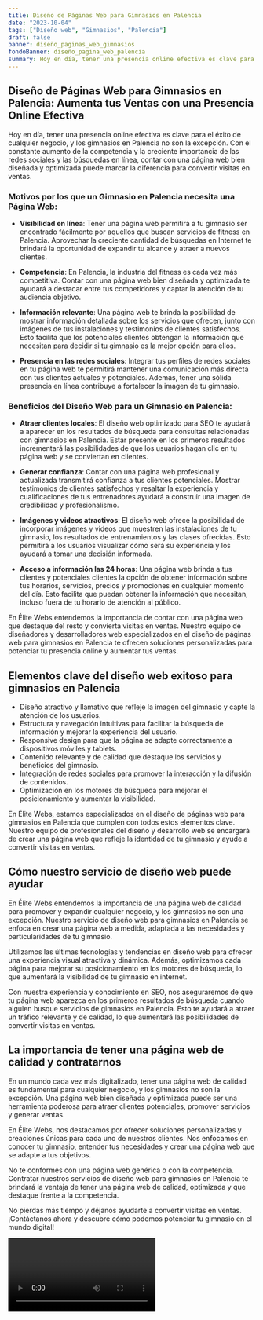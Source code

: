 ```yaml
---
title: Diseño de Páginas Web para Gimnasios en Palencia
date: "2023-10-04"
tags: ["Diseño web", "Gimnasios", "Palencia"]
draft: false
banner: diseño_paginas_web_gimnasios
fondoBanner: diseño_pagina_web_palencia
summary: Hoy en día, tener una presencia online efectiva es clave para el éxito de cualquier negocio, y los gimnasios en Palencia no son la excepción. Con el constante aumento de la competencia y la creciente importancia de las redes sociales y las búsquedas en línea, contar con una página web bien diseñada y optimizada puede marcar la diferencia para convertir visitas en ventas.
---
```



## **Diseño de Páginas Web para Gimnasios en Palencia: Aumenta tus Ventas con una Presencia Online Efectiva**

Hoy en día, tener una presencia online efectiva es clave para el éxito de cualquier negocio, y los gimnasios en Palencia no son la excepción. Con el constante aumento de la competencia y la creciente importancia de las redes sociales y las búsquedas en línea, contar con una página web bien diseñada y optimizada puede marcar la diferencia para convertir visitas en ventas.

### **Motivos por los que un Gimnasio en Palencia necesita una Página Web:**

- **Visibilidad en línea**: Tener una página web permitirá a tu gimnasio ser encontrado fácilmente por aquellos que buscan servicios de fitness en Palencia. Aprovechar la creciente cantidad de búsquedas en Internet te brindará la oportunidad de expandir tu alcance y atraer a nuevos clientes.

- **Competencia**: En Palencia, la industria del fitness es cada vez más competitiva. Contar con una página web bien diseñada y optimizada te ayudará a destacar entre tus competidores y captar la atención de tu audiencia objetivo.

- **Información relevante**: Una página web te brinda la posibilidad de mostrar información detallada sobre los servicios que ofrecen, junto con imágenes de tus instalaciones y testimonios de clientes satisfechos. Esto facilita que los potenciales clientes obtengan la información que necesitan para decidir si tu gimnasio es la mejor opción para ellos.

- **Presencia en las redes sociales**: Integrar tus perfiles de redes sociales en tu página web te permitirá mantener una comunicación más directa con tus clientes actuales y potenciales. Además, tener una sólida presencia en línea contribuye a fortalecer la imagen de tu gimnasio.

### **Beneficios del Diseño Web para un Gimnasio en Palencia:**

- **Atraer clientes locales**: El diseño web optimizado para SEO te ayudará a aparecer en los resultados de búsqueda para consultas relacionadas con gimnasios en Palencia. Estar presente en los primeros resultados incrementará las posibilidades de que los usuarios hagan clic en tu página web y se conviertan en clientes.

- **Generar confianza**: Contar con una página web profesional y actualizada transmitirá confianza a tus clientes potenciales. Mostrar testimonios de clientes satisfechos y resaltar la experiencia y cualificaciones de tus entrenadores ayudará a construir una imagen de credibilidad y profesionalismo.

- **Imágenes y videos atractivos**: El diseño web ofrece la posibilidad de incorporar imágenes y videos que muestren las instalaciones de tu gimnasio, los resultados de entrenamientos y las clases ofrecidas. Esto permitirá a los usuarios visualizar cómo será su experiencia y los ayudará a tomar una decisión informada.

- **Acceso a información las 24 horas**: Una página web brinda a tus clientes y potenciales clientes la opción de obtener información sobre tus horarios, servicios, precios y promociones en cualquier momento del día. Esto facilita que puedan obtener la información que necesitan, incluso fuera de tu horario de atención al público.

En Élite Webs entendemos la importancia de contar con una página web que destaque del resto y convierta visitas en ventas. Nuestro equipo de diseñadores y desarrolladores web especializados en el diseño de páginas web para gimnasios en Palencia te ofrecen soluciones personalizadas para potenciar tu presencia online y aumentar tus ventas.

<GifSeo />

<Cta />

## Elementos clave del diseño web exitoso para gimnasios en Palencia

- Diseño atractivo y llamativo que refleje la imagen del gimnasio y capte la atención de los usuarios.
- Estructura y navegación intuitivas para facilitar la búsqueda de información y mejorar la experiencia del usuario.
- Responsive design para que la página se adapte correctamente a dispositivos móviles y tablets.
- Contenido relevante y de calidad que destaque los servicios y beneficios del gimnasio.
- Integración de redes sociales para promover la interacción y la difusión de contenidos.
- Optimización en los motores de búsqueda para mejorar el posicionamiento y aumentar la visibilidad.

En Élite Webs, estamos especializados en el diseño de páginas web para gimnasios en Palencia que cumplen con todos estos elementos clave. Nuestro equipo de profesionales del diseño y desarrollo web se encargará de crear una página web que refleje la identidad de tu gimnasio y ayude a convertir visitas en ventas.

## Cómo nuestro servicio de diseño web puede ayudar

En Élite Webs entendemos la importancia de una página web de calidad para promover y expandir cualquier negocio, y los gimnasios no son una excepción. Nuestro servicio de diseño web para gimnasios en Palencia se enfoca en crear una página web a medida, adaptada a las necesidades y particularidades de tu gimnasio.

Utilizamos las últimas tecnologías y tendencias en diseño web para ofrecer una experiencia visual atractiva y dinámica. Además, optimizamos cada página para mejorar su posicionamiento en los motores de búsqueda, lo que aumentará la visibilidad de tu gimnasio en internet.

Con nuestra experiencia y conocimiento en SEO, nos aseguraremos de que tu página web aparezca en los primeros resultados de búsqueda cuando alguien busque servicios de gimnasios en Palencia. Esto te ayudará a atraer un tráfico relevante y de calidad, lo que aumentará las posibilidades de convertir visitas en ventas.

## La importancia de tener una página web de calidad y contratarnos

En un mundo cada vez más digitalizado, tener una página web de calidad es fundamental para cualquier negocio, y los gimnasios no son la excepción. Una página web bien diseñada y optimizada puede ser una herramienta poderosa para atraer clientes potenciales, promover servicios y generar ventas.

En Élite Webs, nos destacamos por ofrecer soluciones personalizadas y creaciones únicas para cada uno de nuestros clientes. Nos enfocamos en conocer tu gimnasio, entender tus necesidades y crear una página web que se adapte a tus objetivos.

No te conformes con una página web genérica o con la competencia. Contratar nuestros servicios de diseño web para gimnasios en Palencia te brindará la ventaja de tener una página web de calidad, optimizada y que destaque frente a la competencia.

No pierdas más tiempo y déjanos ayudarte a convertir visitas en ventas. ¡Contáctanos ahora y descubre cómo podemos potenciar tu gimnasio en el mundo digital!

<Video />

<CtaBot job="Gimnasios" city="Palencia" />

<Gmaps query="Palencia+españa+maps" />
